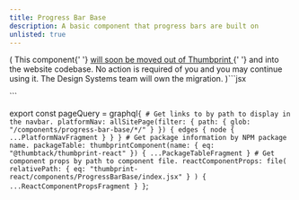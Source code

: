 ```yaml
---
title: Progress Bar Base
description: A basic component that progress bars are built on
unlisted: true
---
```



<ComponentHeader data={props.data} />

( <Alert title="This component is moving out of Thumbprint" type="warning"> This component{' '} <a href="https://github.com/thumbtack/thumbprint/issues/544"> will soon be moved out of Thumbprint </a>{' '} and into the website codebase. No action is required of you and you may continue using it. The Design Systems team will own the migration. </Alert> )```jsx

<ProgressBarBase width={70} />
```

<ComponentFooter data={props.data} />

export const pageQuery = graphql`
    {
        # Get links to by path to display in the navbar.
        platformNav: allSitePage(filter: { path: { glob: "/components/progress-bar-base/*/" } }) {
            edges {
                node {
                    ...PlatformNavFragment
                }
            }
        }
        # Get package information by NPM package name.
        packageTable: thumbprintComponent(name: { eq: "@thumbtack/thumbprint-react" }) {
            ...PackageTableFragment
        }
        # Get component props by path to component file.
        reactComponentProps: file(
            relativePath: { eq: "thumbprint-react/components/ProgressBarBase/index.jsx" }
        ) {
            ...ReactComponentPropsFragment
        }
    }
`;
